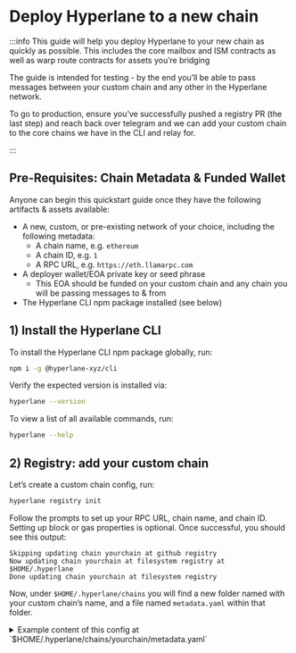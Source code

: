 # Deploy Hyperlane to a new chain

:::info
This guide will help you deploy Hyperlane to your new chain as quickly as possible. This includes the core mailbox and ISM contracts as well as warp route contracts for assets you’re bridging

The guide is intended for testing - by the end you’ll be able to pass messages between your custom chain and any other in the Hyperlane network.

To go to production, ensure you’ve successfully pushed a registry PR (the last step) and reach back over telegram and we can add your custom chain to the core chains we have in the CLI and relay for.

:::

## Pre-Requisites: Chain Metadata & Funded Wallet

Anyone can begin this quickstart guide once they have the following artifacts & assets available:
- A new, custom, or pre-existing network of your choice, including the following metadata:
    - A chain name, e.g. `ethereum`
    - A chain ID, e.g. `1`
    - A RPC URL, e.g. `https://eth.llamarpc.com`
- A deployer wallet/EOA private key or seed phrase
    - This EOA should be funded on your custom chain and any chain you will be passing messages to & from
- The Hyperlane CLI npm package installed (see below)

## 1) Install the Hyperlane CLI

To install the Hyperlane CLI npm package globally, run:

```bash
npm i -g @hyperlane-xyz/cli
```

Verify the expected version is installed via:

```bash
hyperlane --version
```

To view a list of all available commands, run:

```bash
hyperlane --help
```

## 2) Registry: add your custom chain

Let’s create a custom chain config, run:

```bash
hyperlane registry init
```

Follow the prompts to set up your RPC URL, chain name, and chain ID. Setting up block or gas properties is optional. Once successful, you should see this output:

```tsx
Skipping updating chain yourchain at github registry
Now updating chain yourchain at filesystem registry at $HOME/.hyperlane
Done updating chain yourchain at filesystem registry
```

Now, under `$HOME/.hyperlane/chains` you will find a new folder named with your custom chain’s name, and a file named `metadata.yaml` within that folder.

<details> 
  <summary>
    Example content of this config at `$HOME/.hyperlane/chains/yourchain/metadata.yaml`
  </summary>

   ```yaml
    # yaml-language-server: $schema=../schema.json
    name: yourchain
    chainId: 171717
    domainId: 171717
    protocol: ethereum
    rpcUrls:
      - http: https://hyper-lane-docs.rpc.caldera.xyz/http
    nativeToken:
      name: Ether
      symbol: ETH
      decimals: 18
    ```
</details>

## 3) Core: configure & deploy your custom chain’s core contracts

Next, let’s configure, deploy and test your custom chain’s core contracts.

### Initialize configuration

1. From your local environment, source the private key or seed phrase of your funded deployer address via `HYP_KEY`. For example: `export HYP_KEY='<YOUR_PRIVATE_KEY>'`
2. Verify your `HYP_KEY` is sourced correctly via `echo $HYP_KEY`
3. From the same instance, run:
    
  ```bash
  hyperlane core init
  ```
<details>
  <summary>
    After successfully creating a new core deployment config, you can find it in a file named `core-config.yaml` within  `./configs`
  </summary>
  
  ```yaml
  owner: "0x16F4898F47c085C41d7Cc6b1dc72B91EA617dcBb"
  defaultIsm:
    type: trustedRelayerIsm
    relayer: "0x16F4898F47c085C41d7Cc6b1dc72B91EA617dcBb"
  defaultHook:
    type: merkleTreeHook
  requiredHook:
    owner: "0x16F4898F47c085C41d7Cc6b1dc72B91EA617dcBb"
    type: protocolFee
    beneficiary: "0x16F4898F47c085C41d7Cc6b1dc72B91EA617dcBb"
    maxProtocolFee: "100000000000000000"
    protocolFee: "0"
  ```
    
</details>


### Deploy contracts

Continuing in the same instance with your `HYP_KEY` sourced, run:

```bash
hyperlane core deploy
```

Use the arrows and enter to select your custom chain from the bottom of the mainnet list. 
It will take about five minutes for all contracts to deploy.
<details> 
  <summary>
    Under `$HOME/.hyperlane/chains` you will find a new folder named with your custom chain’s name, and a file named `addresses.yaml` within that folder
  </summary>
  ```yaml
    staticMerkleRootMultisigIsmFactory: "0x6906cb4741d3E2322E9f9aA645DfC8AB6F122c47"
    staticMessageIdMultisigIsmFactory: "0x3CE97a32d9C8294691cBd2baC09B078EDa75c429"
    staticAggregationIsmFactory: "0x81f969fDBF48278Ce09685Ce48e03388B6785aF4"
    staticAggregationHookFactory: "0x3d864A3c25F61E3c3A7d02e980453A6E1f0a92A6"
    domainRoutingIsmFactory: "0xC4c01f7B03f0fFa77A0265C600dEF7Ad28BCa5A2"
    proxyAdmin: "0xABb7175d5F123172E7B7Fa467CC9fE4C2FEdb942"
    mailbox: "0x5F58d75A9caDE4e2b191313223978dF049f93b81"
    interchainAccountRouter: "0x43c0745b0dE9Cb780816a24ddE63d79Ca99B5dE8"
    interchainAccountIsm: "0x9C96dC8f4257413225d6B5C47d1afbafc39B269F"
    validatorAnnounce: "0xE3bd39BF92DB385dE6313D6070b035bD934378CB"
    testRecipient: "0xa58462b1943Be1469Ed58db690C78583BA34Fd2E"
    ```
</details>
    
### Send test message

In the same instance, run:

```bash
hyperlane send message --relay
```

Currently core self-relay only works from **an existing origin chain** (if a testnet, holesky is best) **to your custom chain**. When dispatch is successful, you should see that the message was self-relayed!

:::tip
Sending from a testnet and getting `Error: No fallback hook config found`? Use `holesky`, which has a newer contract configuration that the CLI handles more gracefully. Other testnets will soon be supported.
:::

:::note
**🎉 Congrats! You have successfully sent a message to your custom chain**
:::

## 4) Warp Route: configure & deploy your custom chain’s warp route contracts

Now that you have a Hyperlane mailbox and core contracts on your chain, it’s time to set up ERC-20 token bridging between your chain and any other Hyperlane chain.

### Initialize configuration

1. In the same funded instance, run:
    
    ```bash
    hyperlane warp init
    ```
    
2. Select the chains you want to set up a warp route between, e.g.  `yourchain, holesky`
3. Select the token type you want to support for each
    1. Select `native` if you want to use the native gas token of that chain, e.g. ETH
    2. Select `synthetic` 
        1. `synthetic` warp routes allows you to lock the token as collateral on one chain and mint a synthetic on another.
        2. You can also select `collateralVault` to use an ERC-4626 vault as collateral - this enables you to create yield-bearing bridged tokens.

  <details> 
  <summary>
    If successful, under `./configs` you will see the following valid warp route config in file named `warp-route-deployment.yaml`
  </summary>
  ```yaml
  yourchain:
    isNft: false
    type: native
    owner: "0x16F4898F47c085C41d7Cc6b1dc72B91EA617dcBb"
    mailbox: "0x5F58d75A9caDE4e2b191313223978dF049f93b81"
    interchainSecurityModule:
      type: staticAggregationIsm
      modules:
        - type: trustedRelayerIsm
          relayer: "0x16F4898F47c085C41d7Cc6b1dc72B91EA617dcBb"
        - owner: "0x16F4898F47c085C41d7Cc6b1dc72B91EA617dcBb"
          type: defaultFallbackRoutingIsm
          domains: {}
      threshold: 1
  holesky:
    isNft: false
    type: native
    owner: "0x16F4898F47c085C41d7Cc6b1dc72B91EA617dcBb"
    mailbox: "0x5b6CFf85442B851A8e6eaBd2A4E4507B5135B3B0"
    interchainSecurityModule:
      type: staticAggregationIsm
      modules:
        - type: trustedRelayerIsm
          relayer: "0x16F4898F47c085C41d7Cc6b1dc72B91EA617dcBb"
        - owner: "0x16F4898F47c085C41d7Cc6b1dc72B91EA617dcBb"
          type: defaultFallbackRoutingIsm
          domains: {}
      threshold: 1
  ```
</details>
    

### Deploy contracts

Continuing, run and confirm the deployment:

```bash
hyperlane warp deploy
```

<details> 
  <summary>
    Example output for your warp route config
  </summary>

  Under `$HOME/.hyperlane/deployments/warp_routes/` you will find a new folder named with your custom or other chain’s native token name, and two files named `otherchain-yourchain-addresses.yaml` & `otherchain-yourchain-config.yaml` within that folder
    
    1. Example contents of this config at `$HOME/.hyperlane/deployments/warp_routes/AVAX/holesky-yourchain-addresses.yaml` based on the above examples:
        
        ```yaml
        yourchain:
          native: "0x205A5d97111abe0C53C0459cF37013F16Ff67889"
        holesky:
          synthetic: "0x3924C4E264085f2f832bE5a65A42995A726BdFBf"
        ```
        
    2. Example contents of this config at `$HOME/.hyperlane/deployments/warp_routes/AVAX/holesky-yourchain-config.yaml` based on the above examples:
        
        ```yaml
        # yaml-language-server: $schema=../schema.json
        tokens:
          - chainName: yourchain
            standard: EvmHypNative
            totalSupply: 0
            name: Ether
            symbol: ETH
            decimals: 18
            isNft: false
            type: native
            owner: "0x16F4898F47c085C41d7Cc6b1dc72B91EA617dcBb"
            mailbox: "0x5F58d75A9caDE4e2b191313223978dF049f93b81"
            interchainSecurityModule:
              type: staticAggregationIsm
              modules:
                - type: trustedRelayerIsm
                  relayer: "0x16F4898F47c085C41d7Cc6b1dc72B91EA617dcBb"
                - owner: "0x16F4898F47c085C41d7Cc6b1dc72B91EA617dcBb"
                  type: defaultFallbackRoutingIsm
                  domains: {}
              threshold: 1
            addressOrDenom: "0x205A5d97111abe0C53C0459cF37013F16Ff67889"
            connections:
              - token: ethereum|holesky|0x3924C4E264085f2f832bE5a65A42995A726BdFBf
          - chainName: holesky
            standard: EvmHypSynthetic
            totalSupply: 0
            name: Ether
            symbol: ETH
            decimals: 18
            isNft: false
            type: synthetic
            owner: "0x16F4898F47c085C41d7Cc6b1dc72B91EA617dcBb"
            mailbox: "0x5b6CFf85442B851A8e6eaBd2A4E4507B5135B3B0"
            interchainSecurityModule:
              type: staticAggregationIsm
              modules:
                - type: trustedRelayerIsm
                  relayer: "0x16F4898F47c085C41d7Cc6b1dc72B91EA617dcBb"
                - owner: "0x16F4898F47c085C41d7Cc6b1dc72B91EA617dcBb"
                  type: defaultFallbackRoutingIsm
                  domains: {}
              threshold: 1
            addressOrDenom: "0x3924C4E264085f2f832bE5a65A42995A726BdFBf"
            connections:
              - token: ethereum|yourchain|0x205A5d97111abe0C53C0459cF37013F16Ff67889
        ```
</details>
        

:::note
**💸 Well done, a Hyperlane warp route is now deployed to your custom chain.**
:::

### Send test message

Run a command that includes your warp route config:

```bash
hyperlane warp send --relay --warp $HOME/.hyperlane/deployments/warp_routes/TOKEN/corechain-yourchain-config.yaml
```

You can test in either direction between where you have the warp route set. However, if you deployed `native` and `synthetic` warp routes, you must select the origin with the `native` route deployed. By default, the amount sent is `1` of the smallest unit of the token.

## 5) Submit to Registry: ensure your custom configs & deployments are available in the registry

If you want other chains to connect with you as well as to take this to production with Abacus Works, make a registry PR.

1. Navigate to your local instance of the registry and commit changes

```bash
cd ~/.hyperlane && git init && git add . && git commit
```

2. Sync local registry with canonical registry

```bash
git remote add canonical git@github.com:hyperlane-xyz/hyperlane-registry.git
git pull canonical main --rebase
```

3. Push local registry to github fork and submit a PR

:::note
**🏅 Congrats! You have successfully deployed Hyperlane to your chain and added your work to the Hyperlane registry**

**Thank you for contributing to the future of permissionless interop 🫡**
:::

## 6) Deploy a Warp UI (Optional) 

Use the Hyperlane Warp UI app template for interacting with Warp Routes. Continue on to the [Warp UI docs](/docs/guides/deploy-warp-route-UI.mdx) for details on how to set it up.

